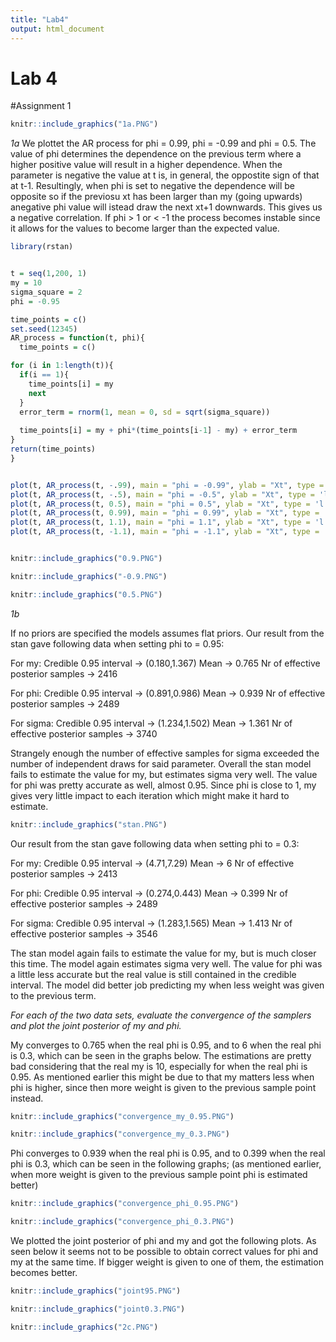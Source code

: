 ```yaml
---
title: "Lab4"
output: html_document
---
```



# Lab 4

#Assignment 1
```r
knitr::include_graphics("1a.PNG")
```

*1a*
We plottet the AR process for phi = 0.99, phi = -0.99 and phi = 0.5. The value of phi determines the dependence on the previous term where a higher positive value will result in a higher dependence. When the parameter is negative the value at t is, in general, the oppostite sign of that at t-1. Resultingly, when phi is set to negative the dependence will be opposite so if the previosu xt has been larger than my (going upwards) anegative phi value will istead draw the next xt+1 downwards. This gives us a negative correlation. If phi > 1 or < -1 the process becomes instable since it allows for the values to become larger than the expected value.

```r
library(rstan)


t = seq(1,200, 1)
my = 10
sigma_square = 2
phi = -0.95

time_points = c()
set.seed(12345)
AR_process = function(t, phi){
  time_points = c()

for (i in 1:length(t)){
  if(i == 1){
    time_points[i] = my
    next
  }
  error_term = rnorm(1, mean = 0, sd = sqrt(sigma_square))
  
  time_points[i] = my + phi*(time_points[i-1] - my) + error_term
}
return(time_points)
}


plot(t, AR_process(t, -.99), main = "phi = -0.99", ylab = "Xt", type = 'l')
plot(t, AR_process(t, -.5), main = "phi = -0.5", ylab = "Xt", type = 'l')
plot(t, AR_process(t, 0.5), main = "phi = 0.5", ylab = "Xt", type = 'l')
plot(t, AR_process(t, 0.99), main = "phi = 0.99", ylab = "Xt", type = 'l')
plot(t, AR_process(t, 1.1), main = "phi = 1.1", ylab = "Xt", type = 'l')
plot(t, AR_process(t, -1.1), main = "phi = -1.1", ylab = "Xt", type = 'l')



```

```r
knitr::include_graphics("0.9.PNG")
```

```r
knitr::include_graphics("-0.9.PNG")
```

```r
knitr::include_graphics("0.5.PNG")
```


*1b*

If no priors are specified the models assumes flat priors. 
Our result from the stan gave following data when setting phi to = 0.95: 

For my:
Credible 0.95 interval -> (0.180,1.367)
Mean -> 0.765
Nr of effective posterior samples -> 2416

For phi:
Credible 0.95 interval -> (0.891,0.986)
Mean -> 0.939
Nr of effective posterior samples -> 2489

For sigma:
Credible 0.95 interval -> (1.234,1.502)
Mean -> 1.361
Nr of effective posterior samples -> 3740

Strangely enough the number of effective samples for sigma exceeded the number of independent draws for said parameter. Overall the stan model fails to estimate the value for my, but estimates sigma very well. The value for phi was pretty accurate as well, almost 0.95. Since phi is close to 1, my gives very little impact to each iteration which might make it hard to estimate.

```r
knitr::include_graphics("stan.PNG")
```

Our result from the stan gave following data when setting phi to = 0.3: 

For my:
Credible 0.95 interval -> (4.71,7.29)
Mean -> 6
Nr of effective posterior samples -> 2413

For phi:
Credible 0.95 interval -> (0.274,0.443)
Mean -> 0.399
Nr of effective posterior samples -> 2489

For sigma:
Credible 0.95 interval -> (1.283,1.565)
Mean -> 1.413
Nr of effective posterior samples -> 3546

The stan model again fails to estimate the value for my, but is much closer this time. The model again estimates sigma very well. The value for phi was a little less accurate but the real value is still contained in the credible interval. The model did better job predicting my when less weight was given to the previous term. 


*For each of the two data sets, evaluate the convergence of the samplers and plot the joint posterior of my and phi.*

My converges to 0.765 when the real phi is 0.95, and to 6 when the real phi is 0.3, which can be seen in the graphs below. The estimations are pretty bad considering that the real my is 10, especially for when the real phi is 0.95. As mentioned earlier this might be due to that my matters less when phi is higher, since then more weight is given to the previous sample point instead.


```r
knitr::include_graphics("convergence_my_0.95.PNG")
```

```r
knitr::include_graphics("convergence_my_0.3.PNG")
```

Phi converges to 0.939 when the real phi is 0.95, and to 0.399 when the real phi is 0.3, which can be seen in the following graphs; (as mentioned earlier, when more weight is given to the previous sample point phi is estimated better)


```r
knitr::include_graphics("convergence_phi_0.95.PNG")
```

```r
knitr::include_graphics("convergence_phi_0.3.PNG")
```

We plotted the joint posterior of phi and my and got the following plots. As seen below it seems not to be possible to obtain correct values for phi and my at the same time. If bigger weight is given to one of them, the estimation becomes better.  

```r
knitr::include_graphics("joint95.PNG")
```

```r
knitr::include_graphics("joint0.3.PNG")
```





```r
knitr::include_graphics("2c.PNG")
```



